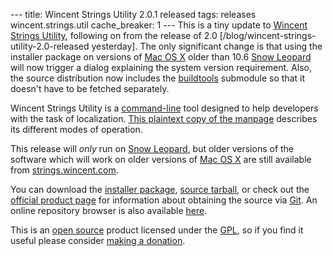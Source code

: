 ---
title: Wincent Strings Utility 2.0.1 released
tags: releases wincent.strings.util
cache_breaker: 1
---
This is a tiny update to [[Wincent Strings Utility]], following on from the release of 2.0 [/blog/wincent-strings-utility-2.0-released yesterday]. The only significant change is that using the installer package on versions of [[Mac OS X]] older than 10.6 [[Snow Leopard]] will now trigger a dialog explaining the system version requirement. Also, the source distribution now includes the [[buildtools]] submodule so that it doesn't have to be fetched separately.

Wincent Strings Utility is a [[command-line]] tool designed to help developers with the task of localization. [http://wincent.com/a/products/wincent-strings-util/wincent-strings-util.1.txt This plaintext copy of the manpage] describes its different modes of operation.

This release will ''only'' run on [[Snow Leopard]], but older versions of the software which will work on older versions of [[Mac OS X]] are still available from [http://strings.wincent.com/ strings.wincent.com].

You can download the [http://wincent.com/a/products/wincent-strings-util/download/wincent-strings-util-2.0.1.zip installer package], [http://wincent.com/a/products/wincent-strings-util/download/wincent-strings-util-2.0.1-src.tar.gz source tarball], or check out the [http://strings.wincent.com/ official product page] for information about obtaining the source via [[Git]]. An online repository browser is also available [http://git.wincent.com/wincent-strings-util.git here].

This is an [[open source]] product licensed under the [[GPL]], so if you find it useful please consider [https://www.paypal.com/xclick/business=win@wincent.com&item_name=Wincent+Strings+Utility+donation&no_note=1&currency_code=EUR&lc=GB making a donation].
